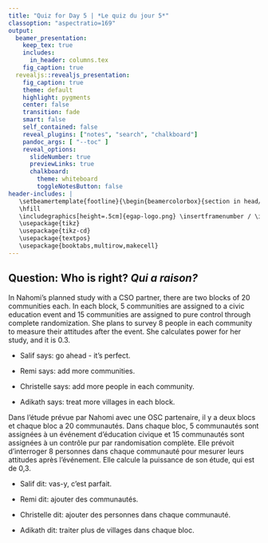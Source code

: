 ```yaml
---
title: "Quiz for Day 5 | *Le quiz du jour 5*"
classoption: "aspectratio=169"
output:
  beamer_presentation:
    keep_tex: true
    includes:
      in_header: columns.tex
    fig_caption: true
  revealjs::revealjs_presentation:
    fig_caption: true
    theme: default
    highlight: pygments
    center: false
    transition: fade
    smart: false
    self_contained: false
    reveal_plugins: ["notes", "search", "chalkboard"]
    pandoc_args: [ "--toc" ]
    reveal_options:
      slideNumber: true
      previewLinks: true
      chalkboard:
        theme: whiteboard
        toggleNotesButton: false
header-includes: |
   \setbeamertemplate{footline}{\begin{beamercolorbox}{section in head/foot}
   \hfill
   \includegraphics[height=.5cm]{egap-logo.png} \insertframenumber / \inserttotalframenumber \end{beamercolorbox}}
   \usepackage{tikz}
   \usepackage{tikz-cd}
   \usepackage{textpos}
   \usepackage{booktabs,multirow,makecell}
---
```

## Question: Who is right?  *Qui a raison?*
\footnotesize

In Nahomi's planned study with a CSO partner, there are two blocks of 20 communities each. In each block, 5 communities are assigned to a civic education event and 15 communities are assigned to pure control through complete randomization. She plans to survey 8 people in each community to measure their attitudes after the event. She calculates power for her study, and it is 0.3.

-   Salif says: go ahead - it's perfect.

-   Remi says: add more communities.

-   Christelle says: add more people in each community.

-   Adikath says: treat more villages in each block.

<!-- Who's right? -->

<!-- ## Question  -->

Dans l'étude prévue par Nahomi avec une OSC partenaire, il y a deux blocs et chaque bloc a 20 communautés. Dans chaque bloc, 5 communautés sont assignées à un événement d'éducation civique et 15 communautés sont assignées à un contrôle pur par randomisation complète. Elle prévoit d'interroger 8 personnes dans chaque communauté pour mesurer leurs attitudes après l'événement. Elle calcule la puissance de son étude, qui est de 0,3.

-   Salif dit: vas-y, c'est parfait.

-   Remi dit: ajouter des communautés.

-   Christelle dit: ajouter des personnes dans chaque communauté.

-   Adikath dit: traiter plus de villages dans chaque bloc.

<!-- Qui a raison? -->

